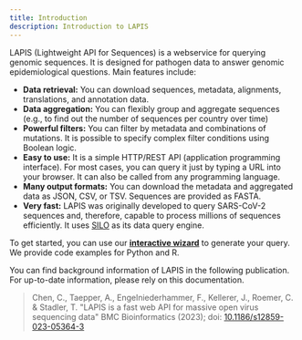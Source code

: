 ```yaml
---
title: Introduction
description: Introduction to LAPIS
---
```


LAPIS (Lightweight API for Sequences) is a webservice for querying genomic sequences. It is designed for pathogen data to answer genomic epidemiological questions. Main features include:

-   **Data retrieval:** You can download sequences, metadata, alignments, translations, and annotation data.
-   **Data aggregation:** You can flexibly group and aggregate sequences (e.g., to find out the number of sequences per country over time)
-   **Powerful filters:** You can filter by metadata and combinations of mutations. It is possible to specify complex filter conditions using Boolean logic.
-   **Easy to use:** It is a simple HTTP/REST API (application programming interface). For most cases, you can query it just by typing a URL into your browser. It can also be called from any programming language.
-   **Many output formats:** You can download the metadata and aggregated data as JSON, CSV, or TSV. Sequences are provided as FASTA.
-   **Very fast:** LAPIS was originally developed to query SARS-CoV-2 sequences and, therefore, capable to process millions of sequences efficiently. It uses [SILO](https://github.com/GenSpectrum/LAPIS-SILO) as its data query engine.

To get started, you can use our [**interactive wizard**](../generate-your-request/) to generate your query. We provide code examples for Python and R.

You can find background information of LAPIS in the following publication. For up-to-date information, please rely on this documentation.

> Chen, C., Taepper, A., Engelniederhammer, F., Kellerer, J., Roemer, C. & Stadler, T. "LAPIS is a fast web API for massive open virus sequencing data" BMC Bioinformatics (2023); doi: [10.1186/s12859-023-05364-3](https://doi.org/10.1186/s12859-023-05364-3)
